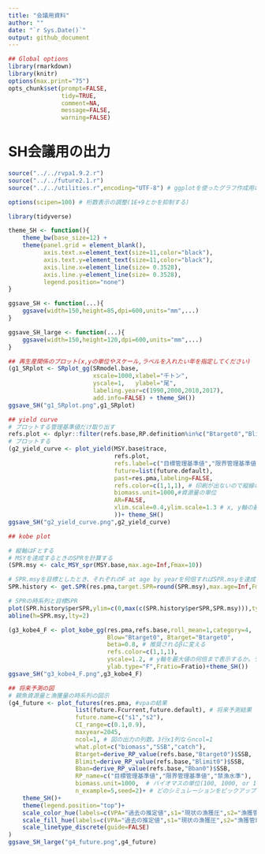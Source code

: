 ```yaml
---
title: "会議用資料"
author: ""
date: "`r Sys.Date()`"
output: github_document
---
```


```r

## Global options
library(rmarkdown)
library(knitr)
options(max.print="75")
opts_chunk$set(prompt=FALSE,
               tidy=TRUE,
               comment=NA,
               message=FALSE,
               warning=FALSE)


```

# SH会議用の出力
```r
source("../../rvpa1.9.2.r")
source("../../future2.1.r")
source("../../utilities.r",encoding="UTF-8") # ggplotを使ったグラフ作成用の関数

options(scipen=100) # 桁数表示の調整(1E+9とかを抑制する)

library(tidyverse)

theme_SH <- function(){
    theme_bw(base_size=12) +
    theme(panel.grid = element_blank(),
          axis.text.x=element_text(size=11,color="black"),
          axis.text.y=element_text(size=11,color="black"),
          axis.line.x=element_line(size= 0.3528),
          axis.line.y=element_line(size= 0.3528),
          legend.position="none")
}

ggsave_SH <- function(...){
    ggsave(width=150,height=85,dpi=600,units="mm",...)
}

ggsave_SH_large <- function(...){
    ggsave(width=150,height=120,dpi=600,units="mm",...)
}

## 再生産関係のプロット(x,yの単位やスケール,ラベルを入れたい年を指定してください)
(g1_SRplot <- SRplot_gg(SRmodel.base,
                        xscale=1000,xlabel="千トン",
                        yscale=1,   ylabel="尾",
                        labeling.year=c(1990,2000,2010,2017),
                        add.info=FALSE) + theme_SH())
ggsave_SH("g1_SRplot.png",g1_SRplot)

## yield curve
# プロットする管理基準値だけ取り出す
refs.plot <- dplyr::filter(refs.base,RP.definition%in%c("Btarget0","Blimit0","Bban0"))
# プロットする
(g2_yield_curve <- plot_yield(MSY.base$trace,
                              refs.plot,
                              refs.label=c("目標管理基準値","限界管理基準値","禁漁水準"),
                              future=list(future.default),
                              past=res.pma,labeling=FALSE,
                              refs.color=c(1,1,1), # 印刷が出ないので縦線の色は黒にすることに
                              biomass.unit=1000,#資源量の単位
                              AR=FALSE,
                              xlim.scale=0.4,ylim.scale=1.3 # x, y軸の最大値の何倍までプロットするか。ラベルやyield curveの形を見ながら適宜調整してください
                              ))+ theme_SH()
ggsave_SH("g2_yield_curve.png",g2_yield_curve)

## kobe plot

# 縦軸はFとする
# MSYを達成するときのSPRを計算する
(SPR.msy <- calc_MSY_spr(MSY.base,max.age=Inf,Fmax=10))

# SPR.msyを目標としたとき、それぞれのF at age by yearを何倍すればSPR.msyを達成できるか計算
SPR.history <- get.SPR(res.pma,target.SPR=round(SPR.msy),max.age=Inf,Fmax=10)$ysdata

# SPRの時系列と目標SPR
plot(SPR.history$perSPR,ylim=c(0,max(c(SPR.history$perSPR,SPR.msy))),type="b")
abline(h=SPR.msy,lty=2)

(g3_kobe4_F <- plot_kobe_gg(res.pma,refs.base,roll_mean=1,category=4,
                            Blow="Btarget0", Btarget="Btarget0",
                            beta=0.8, # 推奨されるβに変える
                            refs.color=c(1,1,1),
                            yscale=1.2, # y軸を最大値の何倍まで表示するか。ラベルの重なり具合を見ながら調整してください
                            ylab.type="F",Fratio=Fratio)+theme_SH())
ggsave_SH("g3_kobe4_F.png",g3_kobe4_F)

## 将来予測の図
# 親魚資源量と漁獲量の時系列の図示
(g4_future <- plot_futures(res.pma, #vpaの結果
                   list(future.Fcurrent,future.default), # 将来予測結果
                   future.name=c("s1","s2"),
                   CI_range=c(0.1,0.9),
                   maxyear=2045,
                   ncol=1, # 図の出力の列数。3行x1列ならncol=1
                   what.plot=c("biomass","SSB","catch"),
                   Btarget=derive_RP_value(refs.base,"Btarget0")$SSB,
                   Blimit=derive_RP_value(refs.base,"Blimit0")$SSB,
                   Bban=derive_RP_value(refs.base,"Bban0")$SSB,
                   RP_name=c("目標管理基準値","限界管理基準値","禁漁水準"),
                   biomass.unit=1000,  # バイオマスの単位(100, 1000, or 10000トン)
                   n_example=5,seed=2)+ # どのシミュレーションをピックアップするかはseedの値を変えて調整してください
    theme_SH()+
    theme(legend.position="top")+
    scale_color_hue(labels=c(VPA="過去の推定値",s1="現状の漁獲圧",s2="漁獲管理規則(beta=0.8)"))+
    scale_fill_hue(labels=c(VPA="過去の推定値",s1="現状の漁獲圧",s2="漁獲管理規則(beta=0.8)"))+
    scale_linetype_discrete(guide=FALSE)
)
ggsave_SH_large("g4_future.png",g4_future)

```


